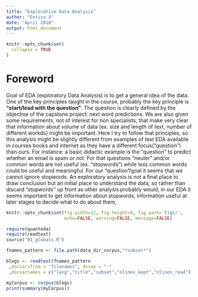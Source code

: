 ```yaml
---
title: "Explorative Data Analysis"
author: "Enrico V"
date: "April 2018"
output: html_document
---
```


```r
knitr::opts_chunk$set(
  collapse = TRUE
)
```


# Foreword  
Goal of EDA (exploratory Data Analysis) is to get a general idea of the data.
One of the key principles taught in the course, probably the key principle is **"start/lead with the question"**.
The question is clearly defined by the objective of the capstone project: next
word predictions. We are also given some requirements, not of interest for non
specialists, that make very clear that information about volume of data (ex. size
and length of text, number of different workds) might be important.
Here I try to follow that principles, so this analysis might be slightly
different from examples of text  EDA available in courses books and internet as they have a different focus("question") than ours. For instance:  a basic didactic example is the "question" to predict whether an email is spam or not. 
For that questions "neuter" and/or common words are not  useful (ex. "stopwords") while less common words could be useful and meaningful.
For our "question"/goal it seems that we cannot ignore stopwords. 
An exploratory analysis is not a final place to draw conclusion but an initial place to understand the data, so  rather than discard "stopwords" up front as other analysis probably would, in our EDA it seems important to get information about stopwords, information useful at later stages to decide what to do about them,




```r
knitr::opts_chunk$set(fig.width=12, fig.height=8, fig.path='Figs/',
                      echo=FALSE, warning=FALSE, message=FALSE)
```

```r
require(quanteda)
require(readtext)
source("01_globals.R")
```



```r
fnames_pattern <- file.path(data_dir_corpus,"*subset*")

blogs <- readtext(fnames_pattern
 ,docvarsfrom = "filenames", dvsep = "-"
 ,docvarnames = c("lang","title","subset","nlines_kept","nlines_read"))

myCorpus <- corpus(blogs)
print(summary(myCorpus))
```



